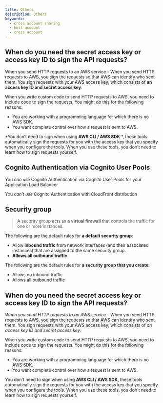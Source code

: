 ```yaml
---
title: Others
description: Others
keywords:
  - cross account sharing
  - host account
  - cross account
---
```



## When do you need the secret access key or access key ID to sign the API requests?

When you send HTTP requests to an AWS service - When you send HTTP requests to AWS, you sign the requests so that AWS can identify who sent them. You sign requests with your AWS access key, which consists of **an access key ID and secret access key**.

When you write custom code to send HTTP requests to AWS, you need to include code to sign the requests. You might do this for the following reasons:

* You are working with a programming language for which there is no AWS SDK.
* You want complete control over how a request is sent to AWS.

*You don’t need to sign when using **AWS CLI / AWS SDK** *, these tools automatically sign the requests for you with the access key that you specify when you configure the tools. When you use these tools, you don't need to learn how to sign requests yourself.



## Cognito Authentication via Cognito User Pools

You *can use* Cognito Authentication via Cognito User Pools for your Application Load Balancer 

You *can’t use* Cognito Authentication with CloudFront distribution

## Security group

> A security group acts as **a virtual firewall** that controls the traffic for one or more instances. 

The following are the default rules for **a default security group**: 
- Allow **inbound traffic** from network interfaces (and their associated instances) that are assigned to the same security group. 
- **Allows all outbound traffic**

The following are the default rules for **a security group that you create**: 
- Allows no inbound traffic
- Allows all outbound traffic


## When do you need the secret access key or access key ID to sign the API requests?

*When you send HTTP requests to an AWS service* - When you send HTTP requests to AWS, you sign the requests so that AWS can identify who sent them. You sign requests with your AWS access key, which consists of *an access key ID and secret access key*.

When you write custom code to send HTTP requests to AWS, you need to include code to sign the requests. You might do this for the following reasons:

-   You are working with a programming language for which there is no AWS SDK.
-   You want complete control over how a request is sent to AWS.

You don't need to sign when using **AWS CLI / AWS SDK**, these tools automatically sign the requests for you with the access key that you specify when you configure the tools. When you use these tools, you don't need to learn how to sign requests yourself.